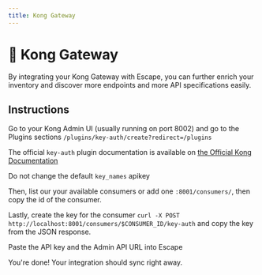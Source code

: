 ```yaml
---
title: Kong Gateway
---
```


# 🦍 Kong Gateway

By integrating your Kong Gateway with Escape, you can further enrich your inventory and discover more endpoints and more API specifications easily.


## Instructions

Go to your Kong Admin UI (usually running on port 8002) and go to the Plugins sections `/plugins/key-auth/create?redirect=/plugins`

The official `key-auth` plugin documentation is available on [the Official Kong Documentation](https://app.escape.tech/integrations/kong-gateway/#:~:text=Official%20Kong%20Documentation)

Do not change the default `key_names` apikey

Then, list our your available consumers or add one `:8001/consumers/`, then copy the id of the consumer.

Lastly, create the key for the consumer `curl -X POST http://localhost:8001/consumers/$CONSUMER_ID/key-auth` and copy the key from the JSON response.

Paste the API key and the Admin API URL into Escape

You're done! Your integration should sync right away.
